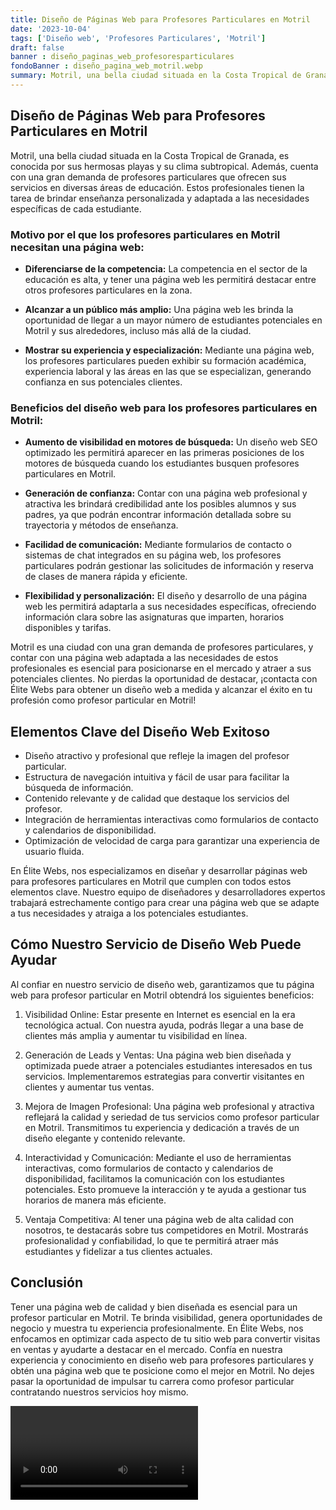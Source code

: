 ```yaml
---
title: Diseño de Páginas Web para Profesores Particulares en Motril
date: '2023-10-04'
tags: ['Diseño web', 'Profesores Particulares', 'Motril']
draft: false
banner : diseño_paginas_web_profesoresparticulares
fondoBanner : diseño_pagina_web_motril.webp
summary: Motril, una bella ciudad situada en la Costa Tropical de Granada, es conocida por sus hermosas playas y su clima subtropical. Además, cuenta con una gran demanda de profesores particulares que ofrecen sus servicios en diversas áreas de educación. Estos profesionales tienen la tarea de brindar enseñanza personalizada y adaptada a las necesidades específicas de cada estudiante.
---
```


## Diseño de Páginas Web para Profesores Particulares en Motril

Motril, una bella ciudad situada en la Costa Tropical de Granada, es conocida por sus hermosas playas y su clima subtropical. Además, cuenta con una gran demanda de profesores particulares que ofrecen sus servicios en diversas áreas de educación. Estos profesionales tienen la tarea de brindar enseñanza personalizada y adaptada a las necesidades específicas de cada estudiante.

### Motivo por el que los profesores particulares en Motril necesitan una página web:

- **Diferenciarse de la competencia:** La competencia en el sector de la educación es alta, y tener una página web les permitirá destacar entre otros profesores particulares en la zona.

- **Alcanzar a un público más amplio:** Una página web les brinda la oportunidad de llegar a un mayor número de estudiantes potenciales en Motril y sus alrededores, incluso más allá de la ciudad.

- **Mostrar su experiencia y especialización:** Mediante una página web, los profesores particulares pueden exhibir su formación académica, experiencia laboral y las áreas en las que se especializan, generando confianza en sus potenciales clientes.

### Beneficios del diseño web para los profesores particulares en Motril:

- **Aumento de visibilidad en motores de búsqueda:** Un diseño web SEO optimizado les permitirá aparecer en las primeras posiciones de los motores de búsqueda cuando los estudiantes busquen profesores particulares en Motril.

- **Generación de confianza:** Contar con una página web profesional y atractiva les brindará credibilidad ante los posibles alumnos y sus padres, ya que podrán encontrar información detallada sobre su trayectoria y métodos de enseñanza.

- **Facilidad de comunicación:** Mediante formularios de contacto o sistemas de chat integrados en su página web, los profesores particulares podrán gestionar las solicitudes de información y reserva de clases de manera rápida y eficiente.

- **Flexibilidad y personalización:** El diseño y desarrollo de una página web les permitirá adaptarla a sus necesidades específicas, ofreciendo información clara sobre las asignaturas que imparten, horarios disponibles y tarifas.

Motril es una ciudad con una gran demanda de profesores particulares, y contar con una página web adaptada a las necesidades de estos profesionales es esencial para posicionarse en el mercado y atraer a sus potenciales clientes. No pierdas la oportunidad de destacar, ¡contacta con Élite Webs para obtener un diseño web a medida y alcanzar el éxito en tu profesión como profesor particular en Motril!

<GifSeo />

<Cta />

## Elementos Clave del Diseño Web Exitoso

- Diseño atractivo y profesional que refleje la imagen del profesor particular.
- Estructura de navegación intuitiva y fácil de usar para facilitar la búsqueda de información.
- Contenido relevante y de calidad que destaque los servicios del profesor.
- Integración de herramientas interactivas como formularios de contacto y calendarios de disponibilidad.
- Optimización de velocidad de carga para garantizar una experiencia de usuario fluida.

En Élite Webs, nos especializamos en diseñar y desarrollar páginas web para profesores particulares en Motril que cumplen con todos estos elementos clave. Nuestro equipo de diseñadores y desarrolladores expertos trabajará estrechamente contigo para crear una página web que se adapte a tus necesidades y atraiga a los potenciales estudiantes.

## Cómo Nuestro Servicio de Diseño Web Puede Ayudar

Al confiar en nuestro servicio de diseño web, garantizamos que tu página web para profesor particular en Motril obtendrá los siguientes beneficios:

1. Visibilidad Online: Estar presente en Internet es esencial en la era tecnológica actual. Con nuestra ayuda, podrás llegar a una base de clientes más amplia y aumentar tu visibilidad en línea.

2. Generación de Leads y Ventas: Una página web bien diseñada y optimizada puede atraer a potenciales estudiantes interesados en tus servicios. Implementaremos estrategias para convertir visitantes en clientes y aumentar tus ventas.

3. Mejora de Imagen Profesional: Una página web profesional y atractiva reflejará la calidad y seriedad de tus servicios como profesor particular en Motril. Transmitimos tu experiencia y dedicación a través de un diseño elegante y contenido relevante.

4. Interactividad y Comunicación: Mediante el uso de herramientas interactivas, como formularios de contacto y calendarios de disponibilidad, facilitamos la comunicación con los estudiantes potenciales. Esto promueve la interacción y te ayuda a gestionar tus horarios de manera más eficiente.

5. Ventaja Competitiva: Al tener una página web de alta calidad con nosotros, te destacarás sobre tus competidores en Motril. Mostrarás profesionalidad y confiabilidad, lo que te permitirá atraer más estudiantes y fidelizar a tus clientes actuales.

## Conclusión

Tener una página web de calidad y bien diseñada es esencial para un profesor particular en Motril. Te brinda visibilidad, genera oportunidades de negocio y muestra tu experiencia profesionalmente. En Élite Webs, nos enfocamos en optimizar cada aspecto de tu sitio web para convertir visitas en ventas y ayudarte a destacar en el mercado. Confía en nuestra experiencia y conocimiento en diseño web para profesores particulares y obtén una página web que te posicione como el mejor en Motril. No dejes pasar la oportunidad de impulsar tu carrera como profesor particular contratando nuestros servicios hoy mismo.

<Video />

<CtaBot job='Profesores Particulares' city='Motril'/>

<Gmaps query='Motril+españa+maps' />